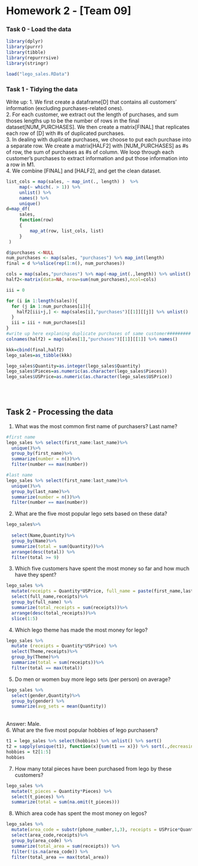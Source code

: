 Homework 2 - [Team 09]
========================================================

### Task 0 - Load the data

```r
library(dplyr)
library(purrr)
library(tibble)
library(repurrrsive)
library(stringr)

load("lego_sales.RData")
```


### Task 1 - Tidying the data

Write up: 
1. We first create a dataframe[D] that contains all customers' information (excluding purchases-related ones). \
2. For each customer, we extract out the length of purchases, and sum thoses lengths up to be the number of rows in the final dataset[NUM_PURCHASES]. We then create a matrix[FINAL] that replicates each row of [D] with #s of duplicated purchases.\
3. In dealing with duplicate purchases, we choose to put each purchase into a separate row. 
We create a matrix[HALF2] with [NUM_PURCHASES] as #s of row, the sum of purchases as #s of column. We loop through each customer's purchases to extract information and put those information into a row in M1.\
4. We combine [FINAL] and [HALF2], and get the clean dataset.\

```r
list_cols = map(sales, ~ map_int(., length) )  %>% 
     map(~ which(. > 1)) %>% 
     unlist() %>% 
     names() %>% 
     unique()
d=map_df(
     sales, 
     function(row)
     {
         map_at(row, list_cols, list)
     }
 )

d$purchases <-NULL
num_purchases <- map(sales, "purchases") %>% map_int(length)
final = d %>%slice(rep(1:n(), num_purchases))

cols = map(sales,"purchases") %>% map(~map_int(.,length)) %>% unlist() %>% max()
half2<-matrix(data=NA, nrow=sum(num_purchases),ncol=cols)

iii = 0

for (i in 1:length(sales)){
  for (j in 1:num_purchases[i]){
    half2[iii+j,] <- map(sales[i],"purchases")[[1]][[j]] %>% unlist()
  }
  iii = iii + num_purchases[i]
}
#write up here explaning duplicate purchases of same customer#########
colnames(half2) = map(sales[1],"purchases")[[1]][[1]] %>% names()

kkk=cbind(final,half2)
lego_sales=as_tibble(kkk) 

lego_sales$Quantity=as.integer(lego_sales$Quantity)
lego_sales$Pieces=as.numeric(as.character(lego_sales$Pieces))
lego_sales$USPrice=as.numeric(as.character(lego_sales$USPrice))
  
```


<br/>

## Task 2 - Processing the data


1. What was the most common first name of purchasers? Last name?

```r
#first name
lego_sales %>% select(first_name:last_name)%>%
  unique()%>%
  group_by(first_name)%>%
  summarize(number = n())%>%
  filter(number == max(number))

#last name
lego_sales %>% select(first_name:last_name)%>%
  unique()%>%
  group_by(last_name)%>%
  summarize(number = n())%>%
  filter(number == max(number))

```

2. What are the five most popular lego sets based on these data?

```r
lego_sales%>%
  
  select(Name,Quantity)%>%
  group_by(Name)%>%
  summarize(total = sum(Quantity))%>%
  arrange(desc(total)) %>%
  filter(total >= 9)

```

3. Which five customers have spent the most money so far and how much have they spent?

```r
lego_sales %>% 
  mutate(receipts = Quantity*USPrice, full_name = paste(first_name,last_name)) %>% 
  select(full_name,receipts)%>%
  group_by(full_name) %>% 
  summarize(total_receipts = sum(receipts))%>%
  arrange(desc(total_receipts))%>%
  slice(1:5)
```

4. Which lego theme has made the most money for lego?

```r
lego_sales %>% 
  mutate (receipts = Quantity*USPrice) %>% 
  select(Theme,receipts)%>%
  group_by(Theme)%>%
  summarize(total = sum(receipts))%>%
  filter(total == max(total))

```

5. Do men or women buy more lego sets (per person) on average?

```r
lego_sales %>%
  select(gender,Quantity)%>%
  group_by(gender) %>% 
  summarize(avg_sets = mean(Quantity))

```
\
Answer: Male.\
6. What are the five most popular hobbies of lego purchasers?

```r
t1 = lego_sales %>% select(hobbies) %>% unlist() %>% sort()
t2 = sapply(unique(t1), function(x){sum(t1 == x)}) %>% sort(.,decreasing = TRUE)
hobbies = t2[1:5]
hobbies

```

7. How many total pieces have been purchased from lego by these customers?

```r

lego_sales %>% 
  mutate(t_pieces = Quantity*Pieces) %>% 
  select(t_pieces) %>% 
  summarize(total = sum(na.omit(t_pieces)))

```

8. Which area code has spent the most money on legos?

```r
lego_sales %>% 
  mutate(area_code = substr(phone_number,1,3), receipts = USPrice*Quantity) %>% 
  select(area_code,receipts)%>%
  group_by(area_code) %>%
  summarize(total_area = sum(receipts)) %>% 
  filter(!is.na(area_code)) %>% 
  filter(total_area == max(total_area))

```
